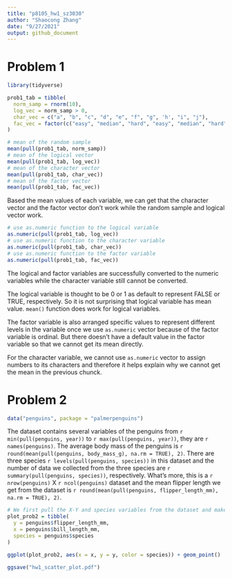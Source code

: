 ```yaml
---
title: "p8105_hw1_sz3030"
author: "Shaocong Zhang"
date: "9/27/2021"
output: github_document
---
```


# Problem 1

```r
library(tidyverse)

prob1_tab = tibble(
  norm_samp = rnorm(10),
  log_vec = norm_samp > 0,
  char_vec = c("a", "b", "c", "d", "e", "f", "g", 'h', "i", "j"),
  fac_vec = factor(c("easy", "median", "hard", "easy", "median", "hard", "easy", "median", "hard", "easy"))
)

# mean of the random sample
mean(pull(prob1_tab, norm_samp))
# mean of the logical vector
mean(pull(prob1_tab, log_vec))
# mean of the character vector
mean(pull(prob1_tab, char_vec))
# mean of the factor vector
mean(pull(prob1_tab, fac_vec))
```

Based the mean values of each variable, we can get that the character vector and the factor vector don't work while the random sample and logical vector work.

```r
# use as.numeric function to the logical variable
as.numeric(pull(prob1_tab, log_vec))
# use as.numeric function to the character variable
as.numeric(pull(prob1_tab, char_vec))
# use as.numeric function to the factor variable
as.numeric(pull(prob1_tab, fac_vec))
```

The logical and factor variables are successfully converted to the numeric variables while the character variable still cannot be converted.

The logical variable is thought to be 0 or 1 as default to represent FALSE or TRUE, respectively. So it is not surprising that logical variable has mean value. `mean()` function does work for logical variables.

The factor variable is also arranged specific values to represent different levels in the variable once we use `as.numeric` vector because of the factor variable is ordinal. But there doesn't have a default value in the factor variable so that we cannot get its mean directly.

For the character variable, we cannot use `as.numeric` vector to assign numbers to its characters and therefore it helps explain why we cannot get the mean in the previous chunck.

# Problem 2

```r
data("penguins", package = "palmerpenguins")
```

The dataset contains several variables of the penguins from `r min(pull(penguins, year))` to `r max(pull(penguins, year))`, they are `r names(penguins)`. The average body mass of the penguins is `r round(mean(pull(penguins, body_mass_g), na.rm = TRUE), 2)`. There are three species `r levels(pull(penguins, species))` in this dataset and the number of data we collected from the three species are `r summary(pull(penguins, species))`, respectively. What's more, this is a `r nrow(penguins)` X `r ncol(penguins)` dataset and the mean flipper length we get from the dataset is `r round(mean(pull(penguins, flipper_length_mm), na.rm = TRUE), 2)`.

```r
# We first pull the X-Y and species variables from the dataset and make a data frame
plot_prob2 = tibble(
  y = penguins$flipper_length_mm,
  x = penguins$bill_length_mm,
  species = penguins$species
)

ggplot(plot_prob2, aes(x = x, y = y, color = species)) + geom_point()
```


```r
ggsave("hw1_scatter_plot.pdf")
```

